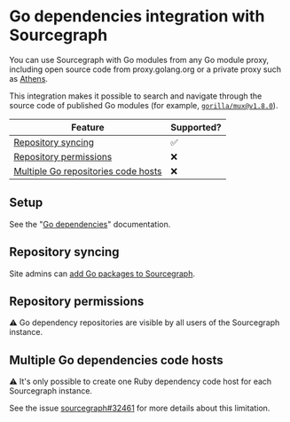# Go dependencies integration with Sourcegraph

You can use Sourcegraph with Go modules from any Go module proxy, including open source code from proxy.golang.org or a private proxy such as [Athens](https://github.com/gomods/athens).

This integration makes it possible to search and navigate through the source code of published Go modules (for example, [`gorilla/mux@v1.8.0`](https://sourcegraph.com/go/github.com/gorilla/mux@v1.8.0)).

Feature | Supported?
------- | ----------
[Repository syncing](#repository-syncing) | ✅
[Repository permissions](#repository-syncing) | ❌
[Multiple Go repositories code hosts](#multiple-go-dependencies-code-hosts) | ❌

## Setup

See the "[Go dependencies](/admin/code_hosts/go)" documentation.

## Repository syncing

Site admins can [add Go packages to Sourcegraph](/admin/code_hosts/go#repository-syncing).

## Repository permissions

⚠️ Go dependency repositories are visible by all users of the Sourcegraph instance.

## Multiple Go dependencies code hosts

⚠️ It's only possible to create one Ruby dependency code host for each Sourcegraph instance.

See the issue [sourcegraph#32461](https://github.com/sourcegraph/sourcegraph/issues/32461) for more details about this limitation.
